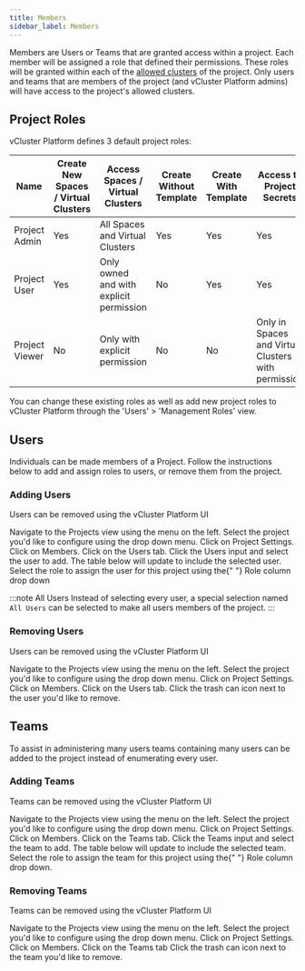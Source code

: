 ```yaml
---
title: Members
sidebar_label: Members
---
```



Members are Users or Teams that are granted access within a project. Each member will be assigned a role that
defined their permissions. These roles will be granted within each of the [allowed clusters](clusters.mdx) of the
project. Only users and teams that are members of the project (and vCluster Platform admins) will have access to the project's
allowed clusters.

## Project Roles

vCluster Platform defines 3 default project roles:

| Name           | Create New Spaces / Virtual Clusters | Access Spaces / Virtual Clusters        | Create Without Template | Create With Template | Access to Project Secrets                           |
| -------------- | ------------------------------------ | --------------------------------------- | ----------------------- | -------------------- | --------------------------------------------------- |
| Project Admin  | Yes                                  | All Spaces and Virtual Clusters         | Yes                     | Yes                  | Yes                                                 |
| Project User   | Yes                                  | Only owned and with explicit permission | No                      | Yes                  | Yes                                                 |
| Project Viewer | No                                   | Only with explicit permission           | No                      | No                   | Only in Spaces and Virtual Clusters with permission |

You can change these existing roles as well as add new project roles to vCluster Platform through the 'Users' > 'Management Roles' view.

## Users

Individuals can be made members of a Project. Follow the instructions below to add and assign roles to users, or
remove them from the project.

### Adding Users

Users can be removed using the vCluster Platform UI

<Flow id="project-add-user">
  <Step>
    Navigate to the <NavStep>Projects</NavStep> view using the menu on the left.
  </Step>
  <Step>
    Select the project you'd like to configure using the drop down menu.
  </Step>
  <Step>
    Click on <NavStep>Project Settings</NavStep>.
  </Step>
  <Step>
    Click on <NavStep>Members</NavStep>.
  </Step>
  <Step>
    Click on the <NavStep>Users</NavStep> tab.
  </Step>
  <Step>
    Click the <Label>Users</Label> input and select the user to add. The table
    below will update to include the selected user.
  </Step>
  <Step>
    Select the role to assign the user for this project using the{" "}
    <Label>Role</Label> column drop down
  </Step>
</Flow>

:::note All Users
Instead of selecting every user, a special selection named `All Users` can be selected to make all users members of
the project.
:::

### Removing Users

Users can be removed using the vCluster Platform UI

<Flow id="project-remove-user">
  <Step>
    Navigate to the <NavStep>Projects</NavStep> view using the menu on the left.
  </Step>
  <Step>
    Select the project you'd like to configure using the drop down menu.
  </Step>
  <Step>
    Click on <NavStep>Project Settings</NavStep>.
  </Step>
  <Step>
    Click on <NavStep>Members</NavStep>.
  </Step>
  <Step>
    Click on the <NavStep>Users</NavStep> tab.
  </Step>
  <Step>Click the trash can icon next to the user you'd like to remove.</Step>
</Flow>

## Teams

To assist in administering many users teams containing many users can be added to the project instead of
enumerating every user.

### Adding Teams

Teams can be removed using the vCluster Platform UI

<Flow id="project-add-team">
  <Step>
    Navigate to the <NavStep>Projects</NavStep> view using the menu on the left.
  </Step>
  <Step>
    Select the project you'd like to configure using the drop down menu.
  </Step>
  <Step>
    Click on <NavStep>Project Settings</NavStep>.
  </Step>
  <Step>
    Click on <NavStep>Members</NavStep>.
  </Step>
  <Step>
    Click on the <NavStep>Teams</NavStep> tab.
  </Step>
  <Step>
    Click the <Label>Teams</Label> input and select the team to add. The table
    below will update to include the selected team.
  </Step>
  <Step>
    Select the role to assign the team for this project using the{" "}
    <Label>Role</Label> column drop down.
  </Step>
</Flow>

### Removing Teams

Teams can be removed using the vCluster Platform UI

<Flow id="project-remove-team">
  <Step>
    Navigate to the <NavStep>Projects</NavStep> view using the menu on the left.
  </Step>
  <Step>
    Select the project you'd like to configure using the drop down menu.
  </Step>
  <Step>
    Click on <NavStep>Project Settings</NavStep>.
  </Step>
  <Step>
    Click on <NavStep>Members</NavStep>.
  </Step>
  <Step>
    Click on the <NavStep>Teams</NavStep> tab
  </Step>
  <Step>Click the trash can icon next to the team you'd like to remove.</Step>
</Flow>
